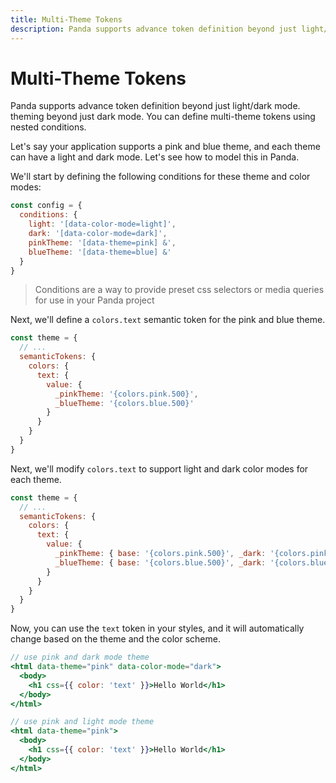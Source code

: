 ```yaml
---
title: Multi-Theme Tokens
description: Panda supports advance token definition beyond just light/dark mode. theming beyond just dark mode. You can define multi-theme tokens using nested conditions.
---
```


# Multi-Theme Tokens

Panda supports advance token definition beyond just light/dark mode. theming beyond just dark mode. You can define
multi-theme tokens using nested conditions.

Let's say your application supports a pink and blue theme, and each theme can have a light and dark mode. Let's see how
to model this in Panda.

We'll start by defining the following conditions for these theme and color modes:

```js
const config = {
  conditions: {
    light: '[data-color-mode=light]',
    dark: '[data-color-mode=dark]',
    pinkTheme: '[data-theme=pink] &',
    blueTheme: '[data-theme=blue] &'
  }
}
```

> Conditions are a way to provide preset css selectors or media queries for use in your Panda project

Next, we'll define a `colors.text` semantic token for the pink and blue theme.

```js
const theme = {
  // ...
  semanticTokens: {
    colors: {
      text: {
        value: {
          _pinkTheme: '{colors.pink.500}',
          _blueTheme: '{colors.blue.500}'
        }
      }
    }
  }
}
```

Next, we'll modify `colors.text` to support light and dark color modes for each theme.

```js
const theme = {
  // ...
  semanticTokens: {
    colors: {
      text: {
        value: {
          _pinkTheme: { base: '{colors.pink.500}', _dark: '{colors.pink.300}' },
          _blueTheme: { base: '{colors.blue.500}', _dark: '{colors.blue.300}' }
        }
      }
    }
  }
}
```

Now, you can use the `text` token in your styles, and it will automatically change based on the theme and the color
scheme.

```jsx
// use pink and dark mode theme
<html data-theme="pink" data-color-mode="dark">
  <body>
    <h1 css={{ color: 'text' }}>Hello World</h1>
  </body>
</html>

// use pink and light mode theme
<html data-theme="pink">
  <body>
    <h1 css={{ color: 'text' }}>Hello World</h1>
  </body>
</html>
```
